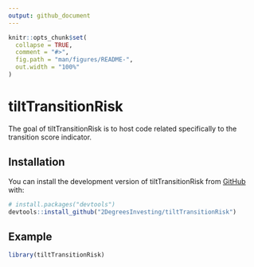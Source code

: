 ```yaml
---
output: github_document
---
```


<!-- README.md is generated from README.Rmd. Please edit that file -->

```r
knitr::opts_chunk$set(
  collapse = TRUE,
  comment = "#>",
  fig.path = "man/figures/README-",
  out.width = "100%"
)
```

# tiltTransitionRisk

<!-- badges: start -->
<!-- badges: end -->

The goal of tiltTransitionRisk is to host code related specifically to the
transition score indicator.

## Installation

You can install the development version of tiltTransitionRisk from [GitHub](https://github.com/) with:

``` r
# install.packages("devtools")
devtools::install_github("2DegreesInvesting/tiltTransitionRisk")
```

## Example

```r
library(tiltTransitionRisk)
```

